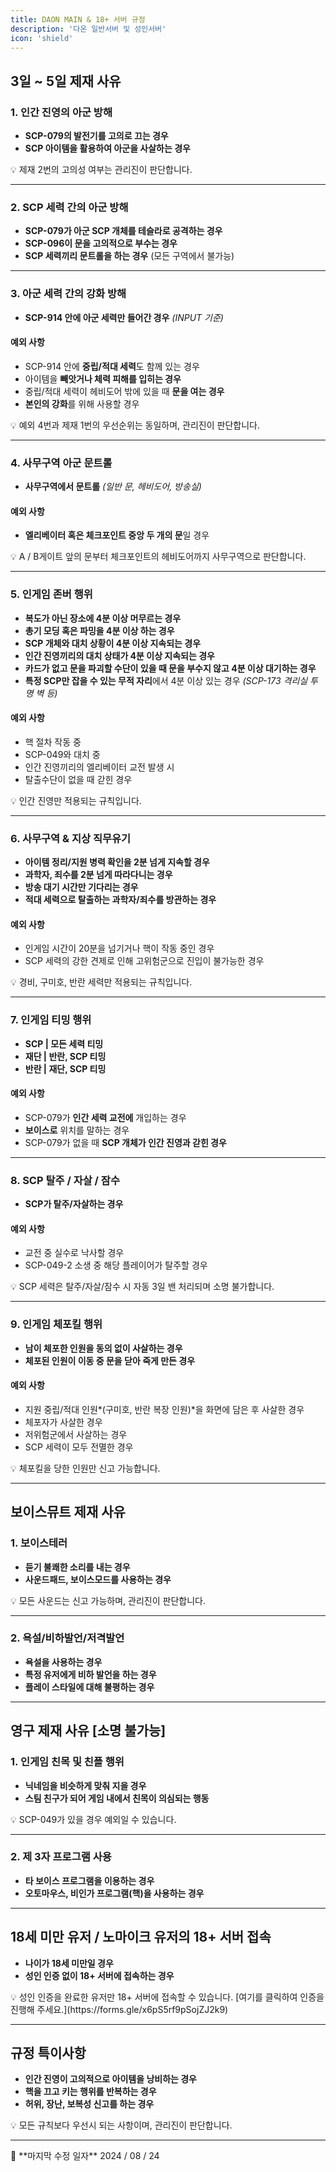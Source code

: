 ```yaml
---
title: DAON MAIN & 18+ 서버 규정
description: '다온 일반서버 및 성인서버'
icon: 'shield'
---
```


## 3일 ~ 5일 제재 사유

### 1. 인간 진영의 아군 방해

- **SCP-079의 발전기를 고의로 끄는 경우**
- **SCP 아이템을 활용하여 아군을 사살하는 경우**

<Callout type="warning">
💡 제재 2번의 고의성 여부는 관리진이 판단합니다.
</Callout>

---

### 2. SCP 세력 간의 아군 방해

- **SCP-079가 아군 SCP 개체를 테슬라로 공격하는 경우**
- **SCP-096이 문을 고의적으로 부수는 경우**
- **SCP 세력끼리 문트롤을 하는 경우** (모든 구역에서 불가능)

---

### 3. 아군 세력 간의 강화 방해

- **SCP-914 안에 아군 세력만 들어간 경우** *(INPUT 기준)*

#### 예외 사항
- SCP-914 안에 **중립/적대 세력**도 함께 있는 경우
- 아이템을 **빼앗거나 체력 피해를 입히는 경우**
- 중립/적대 세력이 헤비도어 밖에 있을 때 **문을 여는 경우**
- **본인의 강화**를 위해 사용할 경우

<Callout type="info">
💡 예외 4번과 제재 1번의 우선순위는 동일하며, 관리진이 판단합니다.
</Callout>

---

### 4. 사무구역 아군 문트롤

- **사무구역에서 문트롤** *(일반 문, 헤비도어, 방송실)*

#### 예외 사항
- **엘리베이터 혹은 체크포인트 중앙 두 개의 문**일 경우

<Callout type="info">
💡 A / B게이트 앞의 문부터 체크포인트의 헤비도어까지 사무구역으로 판단합니다.
</Callout>

---

### 5. 인게임 존버 행위

- **복도가 아닌 장소에 4분 이상 머무르는 경우**
- **총기 모딩 혹은 파밍을 4분 이상 하는 경우**
- **SCP 개체와 대치 상황이 4분 이상 지속되는 경우**
- **인간 진영끼리의 대치 상태가 4분 이상 지속되는 경우**
- **카드가 없고 문을 파괴할 수단이 있을 때 문을 부수지 않고 4분 이상 대기하는 경우**
- **특정 SCP만 잡을 수 있는 무적 자리**에서 4분 이상 있는 경우 *(SCP-173 격리실 투명 벽 등)*

#### 예외 사항
- 핵 절차 작동 중
- SCP-049와 대치 중
- 인간 진영끼리의 엘리베이터 교전 발생 시
- 탈출수단이 없을 때 갇힌 경우

<Callout type="info">
💡 인간 진영만 적용되는 규칙입니다.
</Callout>

---

### 6. 사무구역 & 지상 직무유기

- **아이템 정리/지원 병력 확인을 2분 넘게 지속할 경우**
- **과학자, 죄수를 2분 넘게 따라다니는 경우**
- **방송 대기 시간만 기다리는 경우**
- **적대 세력으로 탈출하는 과학자/죄수를 방관하는 경우**

#### 예외 사항
- 인게임 시간이 20분을 넘기거나 핵이 작동 중인 경우
- SCP 세력의 강한 견제로 인해 고위험군으로 진입이 불가능한 경우

<Callout type="info">
💡 경비, 구미호, 반란 세력만 적용되는 규칙입니다.
</Callout>

---

### 7. 인게임 티밍 행위

- **SCP | 모든 세력 티밍**
- **재단 | 반란, SCP 티밍**
- **반란 | 재단, SCP 티밍**

#### 예외 사항
- SCP-079가 **인간 세력 교전에** 개입하는 경우
- **보이스로** 위치를 말하는 경우
- SCP-079가 없을 때 **SCP 개체가 인간 진영과 갇힌 경우**

---

### 8. SCP 탈주 / 자살 / 잠수

- **SCP가 탈주/자살하는 경우**

#### 예외 사항
- 교전 중 실수로 낙사할 경우
- SCP-049-2 소생 중 해당 플레이어가 탈주할 경우

<Callout type="warning">
💡 SCP 세력은 탈주/자살/잠수 시 자동 3일 밴 처리되며 소명 불가합니다.
</Callout>

---

### 9. 인게임 체포킬 행위

- **남이 체포한 인원을 동의 없이 사살하는 경우**
- **체포된 인원이 이동 중 문을 닫아 죽게 만든 경우**

#### 예외 사항
- 지원 중립/적대 인원*(구미호, 반란 복장 인원)*을 화면에 담은 후 사살한 경우
- 체포자가 사살한 경우
- 저위험군에서 사살하는 경우
- SCP 세력이 모두 전멸한 경우

<Callout type="info">
💡 체포킬을 당한 인원만 신고 가능합니다.
</Callout>

---

## 보이스뮤트 제재 사유

### 1. 보이스테러

- **듣기 불쾌한 소리를 내는 경우**
- **사운드패드, 보이스모드를 사용하는 경우**

<Callout type="warning">
💡 모든 사운드는 신고 가능하며, 관리진이 판단합니다.
</Callout>

---

### 2. 욕설/비하발언/저격발언

- **욕설을 사용하는 경우**
- **특정 유저에게 비하 발언을 하는 경우**
- **플레이 스타일에 대해 불평하는 경우**

---

## 영구 제재 사유 [소명 불가능]

### 1. 인게임 친목 및 친플 행위

- **닉네임을 비슷하게 맞춰 지을 경우**
- **스팀 친구가 되어 게임 내에서 친목이 의심되는 행동**

<Callout type="info">
💡 SCP-049가 있을 경우 예외일 수 있습니다.
</Callout>

---

### 2. 제 3자 프로그램 사용

- **타 보이스 프로그램을 이용하는 경우**
- **오토마우스, 비인가 프로그램(핵)을 사용하는 경우**

---

## 18세 미만 유저 / 노마이크 유저의 18+ 서버 접속

- **나이가 18세 미만일 경우**
- **성인 인증 없이 18+ 서버에 접속하는 경우**

<Callout type="info">
💡 성인 인증을 완료한 유저만 18+ 서버에 접속할 수 있습니다. [여기를 클릭하여 인증을 진행해 주세요.](https://forms.gle/x6pS5rf9pSojZJ2k9)
</Callout>

---

## 규정 특이사항

- **인간 진영이 고의적으로 아이템을 낭비하는 경우**
- **핵을 끄고 키는 행위를 반복하는 경우**
- **허위, 장난, 보복성 신고를 하는 경우**

<Callout type="info">
💡 모든 규칙보다 우선시 되는 사항이며, 관리진이 판단합니다.
</Callout>

---

<Callout type="info">
📅 **마지막 수정 일자** 2024 / 08 / 24
</Callout>
